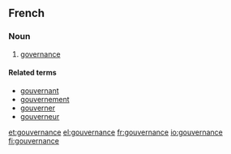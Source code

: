 ==French==

===Noun===
{{fr-noun|f}}

# [[governance]]

====Related terms====
*[[gouvernant]]
*[[gouvernement]]
*[[gouverner]]
*[[gouverneur]]

[[et:gouvernance]]
[[el:gouvernance]]
[[fr:gouvernance]]
[[io:gouvernance]]
[[fi:gouvernance]]